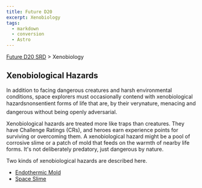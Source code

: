 ```yaml
---
title: Future D20
excerpt: Xenobiology
tags:
  - markdown
  - conversion
  - Astro
---
```






[Future D20 SRD]( / ) > Xenobiology




## Xenobiological Hazards


In addition to facing dangerous creatures and harsh environmental conditions, space explorers must occasionally contend with xenobiological hazardsnonsentient forms of life that are, by their verynature, menacing and dangerous without being openly adversarial.


Xenobiological hazards are treated more like traps than creatures. They have Challenge Ratings (CRs), and heroes earn experience points for surviving or overcoming them. A xenobiological hazard might be a pool of corrosive slime or a patch of mold that feeds on the warmth of nearby life forms. It's not deliberately predatory, just dangerous by nature.


Two kinds of xenobiological hazards are described here.


- [Endothermic Mold](future-d20-srd-xenobiology-xenobiological-hazards-endothermic-mold)
- [Space Slime](future-d20-srd-xenobiology-xenobiological-hazards-space-slime)




